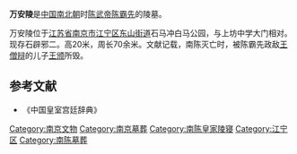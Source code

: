 {{文物保护单位
| 级别 = 全国
| 图片 = [[File:Tomb_Wan'an_of_the_Ts'en_Dynasty.JPG|200px]]<br>陈武帝陈霸先万安陵石刻
| 名称 = 南京[[南朝陵墓石刻|南朝陵墓石刻]]
| 子项 = 陈武帝陈霸先万安陵石刻
| 编号 = 3-167
| 分类 = 石刻及其他
| 时代 = [[南朝|南朝]]
| 所在 = [[江苏省|江苏省]][[南京市|南京市]]
| 登录 = 1988年	
| Cat = 江苏全国重点文物保护单位
}}
'''万安陵'''是[[中国|中国]][[南北朝|南北朝]]时[[陈霸先|陈武帝陈霸先]]的陵墓。

万安陵位于[[江苏省|江苏省]][[南京市|南京市]][[江宁区_(南京市)|江宁区]][[东山街道_(南京市)|东山街道]]石马冲白马公园，与上坊中学大门相对。现存石辟邪二。高20米，周长70余米。文献记载，南陈灭亡时，被陈霸先政敌[[王僧辩|王僧辩]]的儿子[[王颁|王颁]]所毁。

==参考文献==
* 《中国皇室宫廷辞典》
{{江苏全国重点文物保护单位}}

[[Category:南京文物|Category:南京文物]]
[[Category:南京墓葬|Category:南京墓葬]]
[[Category:南陈皇家陵寝|Category:南陈皇家陵寝]]
[[Category:江宁区|Category:江宁区]]
[[Category:南陈墓葬|Category:南陈墓葬]]